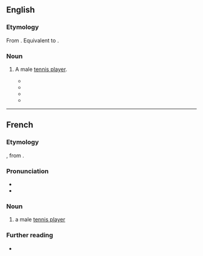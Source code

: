 ==English==

===Etymology===
From {{bor|en|fr|tennisman}}. Equivalent to {{suf|en|tennis|man}}.

===Noun===
{{en-noun|tennismen}}

# {{lb|en|NNSE}} A male [[tennis player]].
#* {{quote-newsgroup|en|author=baudry christophe|title=Tennis Pictures ???? Where ???|newsgroup=news.newusers.questions|url=https://groups.google.com/g/news.newusers.questions/c/AD7Fte3ecDM/m/0tQXMXz9JDMJ|accessdate=2022-04-17|date=Jan 31, 1996|passage=Im a '''tennisman''' who love playing tennis :-)}}
#* {{quote-newsgroup|en|author=Pierre Jelenc|title=loanwords without source|newsgroup=sci.lang|url=https://groups.google.com/g/sci.lang/c/XjTLAryprrc/m/Qm1HJbO2rdsJ|accessdate=2022-04-17|date=Aug 7, 1999|passage=René Lacoste was known as a '''tennisman''' in the late 20's or early 30's. Well before my time, but there are books and magazines.}}
#* {{quote-newsgroup|en|author=Carlos Klimann|title=Which eyeware for hard contact wearer?|newsgroup=rec.bicycles.misc|url=https://groups.google.com/g/rec.bicycles.misc/c/XExH0Cgo7mE/m/rrifYN8OaSIJ|accessdate=2022-04-17|date=Aug 7, 2001|passage=For sweet in your eyes the best is a head band in towell tissue like the '''tennismen''' wear.}}
#* {{quote-newsgroup|en|author=Manuel aka Xax|title=Men's Side - Matches Ups, Upsets?|newsgroup=rec.sport.tennis|url=https://groups.google.com/g/rec.sport.tennis/c/CAvhvH9KkQ8/m/y7sNs8p6K78J|accessdate=2022-04-17|date=May 28, 2010|passage=Viktor has "captured" the most beatiful grilfriend I've ever seen for a '''tennisman'''.}}

{{C|en|Athletes|Tennis|Male people}}

----

==French==

===Etymology===
{{pseudo-loan|fr|en}}, from {{com|fr|tennis|man|lang1=en}}.

===Pronunciation===
* {{fr-IPA|ténnisma_n}}
* {{audio|fr|LL-Q150 (fra)-Xenophôn-tennisman.wav|Audio}}

===Noun===
{{fr-noun|m|tennismen|+|f=tenniswoman}}

# a male [[tennis player]]
#: {{syn|fr|tennisseur}}

===Further reading===
* {{R:TLFi}}

{{cln|fr|pseudo-loans from English|terms suffixed with -man}}
{{C|fr|Athletes|Tennis|Male people}}